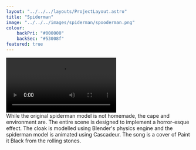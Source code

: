 ```yaml
---
layout: "../../../layouts/ProjectLayout.astro"
title: "Spiderman"
image: "../../../images/spiderman/spooderman.png"
colour: 
    backPri: "#000000"
    backSec: "#53008f"
featured: true
---
```


<div class="hContainer">

<section>
    <video controls>
        <source src={vid} type="video/mp4"/>
        Your browser does not support the video tag.
    </video>
</section>

<section>
While the original spiderman model is not homemade, the cape and environment are. The entire scene is designed to implement a horror-esque effect. The cloak is modelled using Blender's physics engine and the spiderman model is animated using Cascadeur. The song is a cover of Paint it Black from the rolling stones.
</section>

</div>